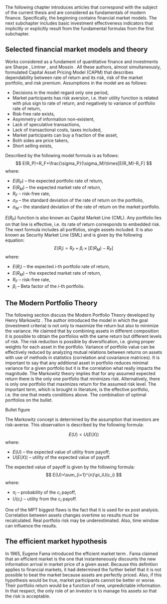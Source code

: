 


The following chapter introduces articles that correspond with the subject of the current thesis and are considered as fundamentals of modern finance.
Specifically, the beginning contains financial market models. The next subchapter includes basic investment effectiveness indicators that implicitly or explicitly result from the fundamental formulas from the first subchapter.

## Selected financial market models and theory


Works considered as a fundament of quantitative finance and investments are Sharpe \cite{Sharpe1964}, Lintner \cite{Lintner1965}, and Mossin \cite{Mossin1966}. All these authors, almost simultaneously, formulated Capital Asset Pricing Model (CAPM) that describes dependability between rate of return and its risk, risk of the market portfolio, and risk premium.
Assumptions in the model are as follows:

* Decisions in the model regard only one period,
* Market participants has risk aversion, i.e. their utility function is related with plus sign to rate of return, and negatively to variance of portfolio rate of return,
* Risk-free rate exists,
* Asymmetry of information non-existent,
* Lack of speculative transactions,
* Lack of transactional costs, taxes included,
* Market participants can buy a fraction of the asset,
* Both sides are price takers,
* Short selling exists,

Described by the following model formula is as follows:
$$
E(R_P)=R_F+\frac{\sigma_P}{\sigma_M}\times[E(R_M)-R_F]
$$
where:

* $E(R_P )$ -- the expected portfolio rate of return,
* $E(R_M)$ -- the expected market rate of return,
* $R_F$ -- risk-free rate,
* $\sigma_P$ -- the standard deviation of the rate of return on the portfolio,
* $\sigma_M$ -- the standard deviation of the rate of return on the market portfolio.

$E(R_P)$ function is also known as Capital Market Line (CML). Any portfolio lies on that line is effective, i.e. its rate of return corresponds to embedded risk.
The next formula includes all portfolios, single assets included. It is also known as Security Market Line (SML) and is given by the following equation:
$$ \label{eq:erl}
E(R_i)=R_F+\beta_i\times[E(R_M)-R_F]
$$
where:

* $E(R_i)$ -- the expected $i$-th portfolio rate of return,
* $E(R_M)$ -- the expected market rate of return,
* $R_F$ -- risk-free rate,
* $\beta_i$ -- Beta factor of the $i$-th portfolio.


## The Modern Portfolio Theory
The following section discuss the Modern Portfolio Theory developed by Henry Markowitz \cite{Markowitz1952}. The author introduced the model in which the goal
(investment criteria) is 
not only to maximize the return but also to minimize the variance. He claimed that by combining assets in different composition it is possible to obtain the 
portfolios with the same return but different levels of risk. The risk reduction is possible by diversification, i.e. giving proper weights for each asset 
in the portfolio. Variance of portfolio value can be effectively reduced by analyzing mutual relations between returns on assets with use of methods in statistics
(correlation and covariance matrices). It is important to say that any additional asset in portfolio reduces minimal variance for a given portfolio 
but it is the correlation what really impacts the magnitude.
The Markowitz theory implies that for any assumed expected return there is the only one portfolio that minimizes risk. Alternatively, there is only one portfolio 
that maximizes return for the assumed risk level. The important term, which is brought in literature, is the effective portfolio, i.e. the one that meets conditions
above.
The combination of optimal portfolios on the bullet.

Bullet figure

The Markowitz concept is determined by the assumption that investors are risk-averse. This observation is described by the following formula:

$$
E(U)<U(E(X))
$$
where:

* $E(U)$ -- the expected value of utility from payoff;
* $U(E(X))$ -- utility of the expected value of payoff.

The expected value of payoff is given by the following formula:
$$
E(U)=\sum_{i=1}^{n}\pi_iU(c_i)
$$
where:

* $\pi_i$ -- probability of the $c_i$ payoff,
* $U(c_i)$ -- utility from the $c_i$ payoff.

One of the MPT biggest flaws is the fact that it is used for ex post analysis. Correlation between assets changes overtime so results must be recalculated. Real portfolio risk may be underestimated. Also, time window can influence the results.

## The efficient market hypothesis

In 1965, Eugene Fama introduced the efficient market term \cite{Fama1965}. Fama claimed that an efficient market is the one that instanteneously discounts the new information arrival in market price of a given asset. Because this definition applies to financial markets, it had determined the further belief that it is not possible to beat the market because assets are perfectly priced. Also, if this hypothesis would be true, market participants cannot be better or worse. Their portfolio return would be a function of new, unpredictable information. In that respect, the only role of an investor is to manage his assets so that the risk is acceptable. 

